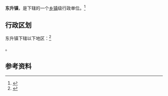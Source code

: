 {{中国乡级行政区|42/10/81/106/000}}

'''东升镇'''，是{{PRC admin/fullname|42/10/81/106/000|3}}下辖的一个[[乡镇|乡镇]]级行政单位。<ref>{{PRC admin/ref sgc|{{PRC admin/parent|42/10/81/106/000}}}}</ref>

== 行政区划 ==

东升镇下辖以下地区：<ref>{{PRC admin/ref sgc|42/10/81/106/000}}</ref>

{{PRC admin/children|42/10/81/106/000}}。

== 参考资料 ==

{{reflist}}

{{行政区划小作品}}
{{PRC admin/navcat|42/10/81/106/000}}